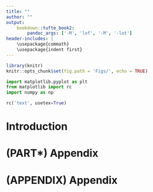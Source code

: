```yaml
---
title: ""
author: ""
output:
    bookdown::tufte_book2:
        pandoc_args: ['-M', 'lof', '-M', '-lot']
header-includes: |
    \usepackage{commath}
    \usepackage{indent first}
---
```


```r

library(knitr)
knitr::opts_chunk$set(fig.path = 'Figs/', echo = TRUE)

```

```python
import matplotlib.pyplot as plt
from matplotlib import rc
import numpy as np

rc('text', usetex=True)
```

# Introduction

# (PART\*) Appendix {-}

# (APPENDIX) Appendix {-}